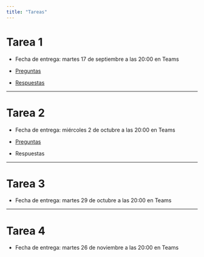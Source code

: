 ```yaml
---
title: "Tareas"
---
```


# Tarea 1

- Fecha de entrega: martes 17 de septiembre a las 20:00 en Teams

- [Preguntas](./tarea-1.qmd)

- [Respuestas](./tarea-1-respuestas.qmd)

---

# Tarea 2

- Fecha de entrega: miércoles 2 de octubre a las 20:00 en Teams

- [Preguntas](./tarea-2.qmd)

- Respuestas

---

# Tarea 3

- Fecha de entrega: martes 29 de octubre a las 20:00 en Teams

---

# Tarea 4

- Fecha de entrega: martes 26 de noviembre a las 20:00 en Teams

